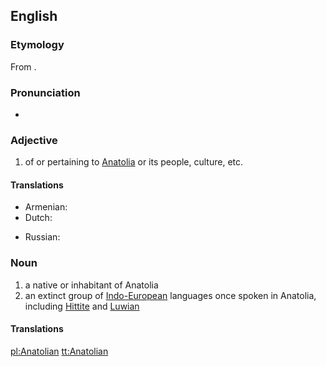 ==English==
{{wikipedia}}

===Etymology===
From {{suffix|Anatolia|an|lang=en}}.

===Pronunciation=== 
* {{a|UK}} {{IPA|/anǝˈtǝʊlɪǝn/|lang=en}} 

===Adjective===
{{en-adj|-}}

# of or pertaining to [[Anatolia]] or its people, culture, etc.

====Translations====
{{trans-top|of or pertaining to Anatolia or its people, culture, etc.}}
* Armenian: {{t-|hy|անատոլիական|tr=anatoliakan|sc=Armn}}
* Dutch: {{t-|nl|Anatolisch}}
{{trans-mid}}
* Russian: {{t-|ru|анатолийский|sc=Cyrl}}
{{trans-bottom}}

===Noun===
{{en-noun}}

# a native or inhabitant of Anatolia
# an extinct group of [[Indo-European]] languages once spoken in Anatolia, including [[Hittite]] and [[Luwian]]

====Translations====
{{trans-top|native or inhabitant of Anatolia}}
{{trans-mid}}
{{trans-bottom}}
{{trans-top|group of languages}}
{{trans-mid}}
{{trans-bottom}}

[[pl:Anatolian]]
[[tt:Anatolian]]